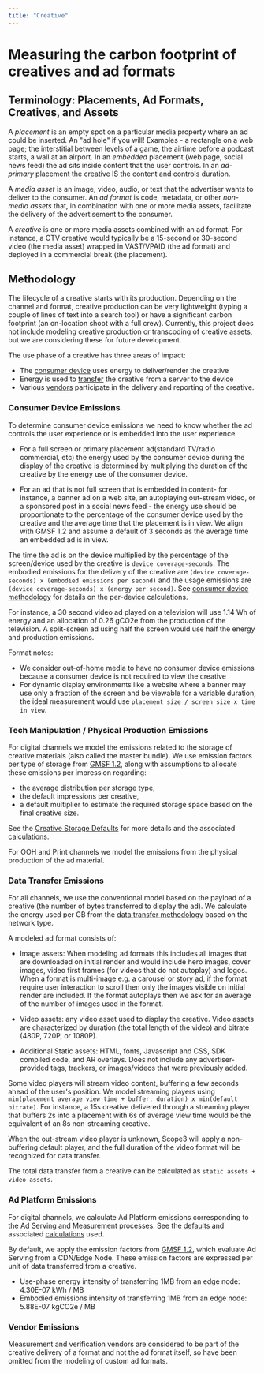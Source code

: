 ```yaml
---
title: "Creative"
---
```


# Measuring the carbon footprint of creatives and ad formats

## Terminology: Placements, Ad Formats, Creatives, and Assets

A _placement_ is an empty spot on a particular media property where an ad could be inserted. An "ad hole" if you will! Examples - a rectangle on a web page; the interstitial between levels of a game, the airtime before a podcast starts, a wall at an airport. In an _embedded_ placement (web page, social news feed) the ad sits inside content that the user controls. In an _ad-primary_ placement the creative IS the content and controls duration.

A _media asset_ is an image, video, audio, or text that the advertiser wants to deliver to the consumer. An _ad format_ is code, metadata, or other _non-media assets_ that, in combination with one or more media assets, facilitate the delivery of the advertisement to the consumer.

A _creative_ is one or more media assets combined with an ad format. For instance, a CTV creative would typically be a 15-second or 30-second video (the media asset) wrapped in VAST/VPAID (the ad format) and deployed in a commercial break (the placement).

## Methodology

The lifecycle of a creative starts with its production. Depending on the channel and format, creative production can be very lightweight (typing a couple of lines of text into a search tool) or have a significant carbon footprint (an on-location shoot with a full crew). Currently, this project does not include modeling creative production or transcoding of creative assets, but we are considering these for future development.

The use phase of a creative has three areas of impact:

- The [consumer device](./consumer_devices) uses energy to deliver/render the creative
- Energy is used to [transfer](./data_transfer) the creative from a server to the device
- Various [vendors](./ad_tech_model) participate in the delivery and reporting of the creative.

### Consumer Device Emissions

To determine consumer device emissions we need to know whether the ad controls the user experience or is embedded into the user experience.

- For a full screen or primary placement ad(standard TV/radio commercial, etc) the energy used by the consumer device during the display of the creative is determined by multiplying the duration of the creative by the energy use of the consumer device.

- For an ad that is not full screen that is embedded in content- for instance, a banner ad on a web site, an autoplaying out-stream video, or a sponsored post in a social news feed - the energy use should be proportionate to the percentage of the consumer device used by the creative and the average time that the placement is in view. We align with GMSF 1.2 and assume a default of 3 seconds as the average time an embedded ad is in view.

The time the ad is on the device multiplied by the percentage of the screen/device used by the creative is `device coverage-seconds`. The embodied emissions for the delivery of the creative are `(device coverage-seconds) x (embodied emissions per second)` and the usage emissions are `(device coverage-seconds) x (energy per second)`. See [consumer device methodology](./consumer_devices) for details on the per-device calculations.

For instance, a 30 second video ad played on a television will use 1.14 Wh of energy and an allocation of 0.26 gCO2e from the production of the television. A split-screen ad using half the screen would use half the energy and production emissions.

Format notes:

- We consider out-of-home media to have no consumer device emissions because a consumer device is not required to view the creative
- For dynamic display environments like a website where a banner may use only a fraction of the screen and be viewable for a variable duration, the ideal measurement would use `placement size / screen size x time in view`.

### Tech Manipulation / Physical Production Emissions

For digital channels we model the emissions related to the storage of creative materials (also called the master bundle). We use emission factors per type of storage from [GMSF 1.2](https://adnetzero.com/wp-content/uploads/2025/06/GlobalMediaSustainabilityFrameworkV1.2.pdf), along with assumptions to allocate these emissions per impression regarding:

- the average distribution per storage type,
- the default impressions per creative,
- a default multiplier to estimate the required storage space based on the final creative size.

See the [Creative Storage Defaults](./calculations#creative-storage-defaults) for more details and the associated [calculations](./calculations#tech-manipulation-creative-storage).

For OOH and Print channels we model the emissions from the physical production of the ad material.

### Data Transfer Emissions

For all channels, we use the conventional model based on the payload of a creative (the number of bytes transferred to display the ad). We calculate the energy used per GB from the [data transfer methodology](./data_transfer) based on the network type.

A modeled ad format consists of:

- Image assets: When modeling ad formats this includes all images that are downloaded on initial render and would include hero images, cover images, video first frames (for videos that do not autoplay) and logos. When a format is multi-image e.g. a carousel or story ad, if the format require user interaction to scroll then only the images visible on initial render are included. If the format autoplays then we ask for an average of the number of images used in the format.

- Video assets: any video asset used to display the creative. Video assets are characterized by duration (the total length of the video) and bitrate (480P, 720P, or 1080P).

- Additional Static assets: HTML, fonts, Javascript and CSS, SDK compiled code, and AR overlays. Does not include any advertiser-provided tags, trackers, or images/videos that were previously added.

Some video players will stream video content, buffering a few seconds ahead of the user's position. We model streaming players using `min(placement average view time + buffer, duration) x min(default bitrate)`. For instance, a 15s creative delivered through a streaming player that buffers 2s into a placement with 6s of average view time would be the equivalent of an 8s non-streaming creative.

When the out-stream video player is unknown, Scope3 will apply a non-buffering default player, and the full duration of the video format will be recognized for data transfer.

The total data transfer from a creative can be calculated as `static assets + video assets`.

### Ad Platform Emissions

For digital channels, we calculate Ad Platform emissions corresponding to the Ad Serving and Measurement processes. See the [defaults](./calculations#ad-platform-defaults) and associated [calculations](./calculations#creative-delivery-platform) used.

By default, we apply the emission factors from [GMSF 1.2](https://adnetzero.com/wp-content/uploads/2025/06/GlobalMediaSustainabilityFrameworkV1.2.pdf), which evaluate Ad Serving from a CDN/Edge Node. These emission factors are expressed per unit of data transferred from a creative.

- Use-phase energy intensity of transferring 1MB from an edge node: 4.30E-07 kWh / MB
- Embodied emissions intensity of transferring 1MB from an edge node: 5.88E-07 kgCO2e / MB

### Vendor Emissions

Measurement and verification vendors are considered to be part of the creative delivery of a format and not the ad format itself, so have been omitted from the modeling of custom ad formats.
